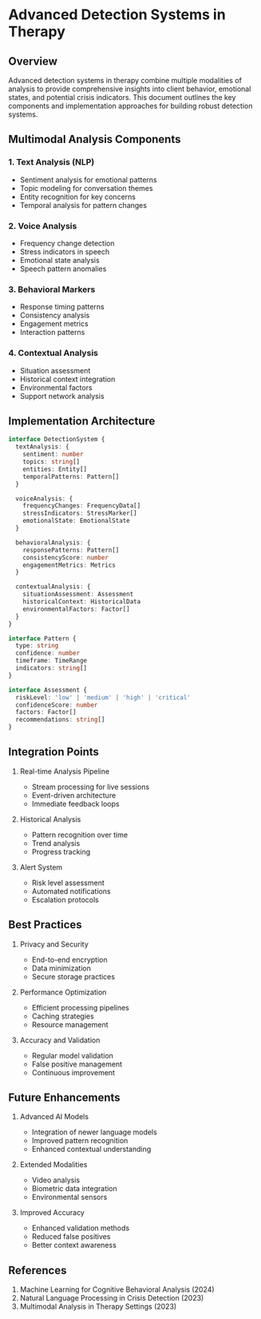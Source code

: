 # Advanced Detection Systems in Therapy

## Overview

Advanced detection systems in therapy combine multiple modalities of analysis to provide comprehensive insights into client behavior, emotional states, and potential crisis indicators. This document outlines the key components and implementation approaches for building robust detection systems.

## Multimodal Analysis Components

### 1. Text Analysis (NLP)

- Sentiment analysis for emotional patterns
- Topic modeling for conversation themes
- Entity recognition for key concerns
- Temporal analysis for pattern changes

### 2. Voice Analysis

- Frequency change detection
- Stress indicators in speech
- Emotional state analysis
- Speech pattern anomalies

### 3. Behavioral Markers

- Response timing patterns
- Consistency analysis
- Engagement metrics
- Interaction patterns

### 4. Contextual Analysis

- Situation assessment
- Historical context integration
- Environmental factors
- Support network analysis

## Implementation Architecture

```typescript
interface DetectionSystem {
  textAnalysis: {
    sentiment: number
    topics: string[]
    entities: Entity[]
    temporalPatterns: Pattern[]
  }

  voiceAnalysis: {
    frequencyChanges: FrequencyData[]
    stressIndicators: StressMarker[]
    emotionalState: EmotionalState
  }

  behavioralAnalysis: {
    responsePatterns: Pattern[]
    consistencyScore: number
    engagementMetrics: Metrics
  }

  contextualAnalysis: {
    situationAssessment: Assessment
    historicalContext: HistoricalData
    environmentalFactors: Factor[]
  }
}

interface Pattern {
  type: string
  confidence: number
  timeframe: TimeRange
  indicators: string[]
}

interface Assessment {
  riskLevel: 'low' | 'medium' | 'high' | 'critical'
  confidenceScore: number
  factors: Factor[]
  recommendations: string[]
}
```

## Integration Points

1. Real-time Analysis Pipeline

   - Stream processing for live sessions
   - Event-driven architecture
   - Immediate feedback loops

2. Historical Analysis

   - Pattern recognition over time
   - Trend analysis
   - Progress tracking

3. Alert System
   - Risk level assessment
   - Automated notifications
   - Escalation protocols

## Best Practices

1. Privacy and Security

   - End-to-end encryption
   - Data minimization
   - Secure storage practices

2. Performance Optimization

   - Efficient processing pipelines
   - Caching strategies
   - Resource management

3. Accuracy and Validation
   - Regular model validation
   - False positive management
   - Continuous improvement

## Future Enhancements

1. Advanced AI Models

   - Integration of newer language models
   - Improved pattern recognition
   - Enhanced contextual understanding

2. Extended Modalities

   - Video analysis
   - Biometric data integration
   - Environmental sensors

3. Improved Accuracy
   - Enhanced validation methods
   - Reduced false positives
   - Better context awareness

## References

1. Machine Learning for Cognitive Behavioral Analysis (2024)
2. Natural Language Processing in Crisis Detection (2023)
3. Multimodal Analysis in Therapy Settings (2023)
